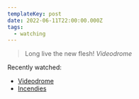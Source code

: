 ```yaml
---
templateKey: post
date: 2022-06-11T22:00:00.000Z
tags:
  - watching
---
```

> Long live the new flesh!
> <cite><i>Videodrome</i></cite>

Recently watched:

* [Videodrome](https://letterboxd.com/film/videodrome/)
* [Incendies](https://letterboxd.com/film/incendies/)
